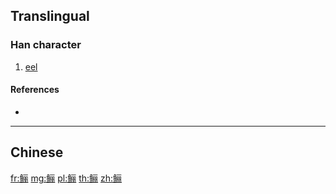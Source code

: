 {{character info/new}}
{{also|鱺}}
==Translingual==

===Han character===
{{Han char|rn=195|rad=鱼|as=07|sn=15|four=|canj=NMMBB,XNMMB}}

# [[eel]]

====References====
* {{Han ref|kx=1480.511|hdz=74690.130|uh=9CA1|ud=40097}}

----

==Chinese==
{{zh-see|鱺}}

[[fr:鲡]]
[[mg:鲡]]
[[pl:鲡]]
[[th:鲡]]
[[zh:鲡]]